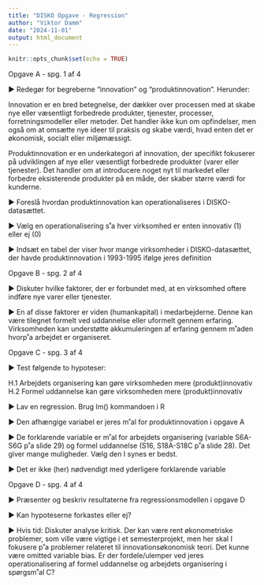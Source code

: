 ```yaml
---
title: "DISKO Opgave - Regression"
author: "Viktor Damm"
date: "2024-11-01"
output: html_document
---
```


```r
knitr::opts_chunk$set(echo = TRUE)
```

Opgave A - spg. 1 af 4

▶ Redegør for begreberne “innovation” og
“produktinnovation”. Herunder: 

Innovation er en bred betegnelse, der dækker over processen med at skabe nye eller væsentligt forbedrede produkter, tjenester, processer, forretningsmodeller eller metoder. Det handler ikke kun om opfindelser, men også om at omsætte nye ideer til praksis og skabe værdi, hvad enten det er økonomisk, socialt eller miljømæssigt.

Produktinnovation er en underkategori af innovation, der specifikt fokuserer på udviklingen af nye eller væsentligt forbedrede produkter (varer eller tjenester). Det handler om at introducere noget nyt til markedet eller forbedre eksisterende produkter på en måde, der skaber større værdi for kunderne.

▶ Foreslå hvordan produktinnovation kan operationaliseres
i DISKO-datasættet.

▶ Vælg en operationalisering s˚a hver virksomhed er enten
innovativ (1) eller ej (0)

▶ Indsæt en tabel der viser hvor mange virksomheder i
DISKO-datasættet, der havde produktinnovation i
1993-1995 ifølge jeres definition

Opgave B - spg. 2 af 4

▶ Diskuter hvilke faktorer, der er forbundet med, at en
virksomhed oftere indføre nye varer eller tjenester.

▶ En af disse faktorer er viden (humankapital) i
medarbejderne. Denne kan være tilegnet formelt ved
uddannelse eller uformelt gennem erfaring.
Virksomheden kan understøtte akkumuleringen af
erfaring gennem m˚aden hvorp˚a arbejdet er organiseret.

Opgave C - spg. 3 af 4

▶ Test følgende to hypoteser:

H.1 Arbejdets organisering kan gøre virksomheden mere
(produkt)innovativ
H.2 Formel uddannelse kan gøre virksomheden mere
(produkt)innovativ

▶ Lav en regression. Brug lm() kommandoen i R

▶ Den afhængige variabel er jeres m˚al for
produktinnovation i opgave A

▶ De forklarende variable er m˚al for arbejdets organisering
(variable S6A-S6G p˚a slide 29) og formel uddannelse
(S16, S18A-S18C p˚a slide 28). Det giver mange
muligheder. Vælg den I synes er bedst.

▶ Det er ikke (her) nødvendigt med yderligere forklarende
variable

Opgave D - spg. 4 af 4

▶ Præsenter og beskriv resultaterne fra
regressionsmodellen i opgave D

▶ Kan hypoteserne forkastes eller ej?

▶ Hvis tid: Diskuter analyse kritisk. Der kan være rent
økonometriske problemer, som ville være vigtige i et
semesterprojekt, men her skal I fokusere p˚a problemer
relateret til innovationsøkonomisk teori. Det kunne
være omitted variable bias. Er der fordele/ulemper ved
jeres operationalisering af formel uddannelse og
arbejdets organisering i spørgsm˚al C?